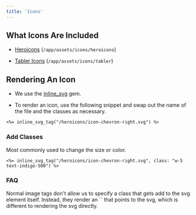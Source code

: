 ```yaml
---
title: 'Icons'
---
```


## What Icons Are Included

* [Heroicons](https://heroicons.com) (`/app/assets/icons/heroicons`)

* [Tabler Icons](https://tabler.io/icons) (`/app/assets/icons/tabler`)

## Rendering An Icon

* We use the [inline\_svg](https://github.com/jamesmartin/inline_svg) gem.&#x20;

* To render an icon, use the following snippet and swap out the name of the file and the classes as necessary.

```erb
<%= inline_svg_tag("/heroicons/icon-chevron-right.svg") %>
```

### Add Classes

Most commonly used to change the size or color.

```erb
<%= inline_svg_tag("/heroicons/icon-chevron-right.svg", class: "w-5 text-indigo-500") %>
```

### FAQ

<Accordion title="Why use inline_svg instead of a normal image or asset tag?" defaultOpen={false}>
  Normal image tags don't allow us to specify a class that gets add to the svg element itself. Instead, they render an `<img>` that points to the svg, which is different to rendering the svg directly.
</Accordion>